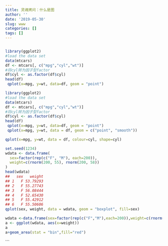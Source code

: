 ```yaml
---
title: 灵魂拷问：什么是图
author: ''
date: '2019-05-30'
slug: www
categories: []
tags: []
---
```

```r
```


```r
library(ggplot2)
#load the data set
data(mtcars)
df <- mtcars[, c("mpg","cyl","wt")]
#将cyl转为因子型factor
df$cyl <- as.factor(df$cyl)
head(df)
 qplot(x=mpg, y=wt, data=df, geom = "point")

```


```r
library(ggplot2)
#load the data set
data(mtcars)
df <- mtcars[, c("mpg","cyl","wt")]
#将cyl转为因子型factor
df$cyl <- as.factor(df$cyl)
head(df)
 qplot(x=mpg, y=wt, data=df, geom = "point")
 qplot(x=mpg, y=wt, data = df, geom = c("point", "smooth"))
```
```r
qplot(x=mpg, y=wt, data = df, colour=cyl, shape=cyl)
```
```r
set.seed(1234)
wdata <- data.frame(
  sex=factor(rep(c("F", "M"), each=200)),
  weight=c(rnorm(200, 55), rnorm(200, 58))
)
head(wdata)
##   sex   weight
## 1   F 53.79293
## 2   F 55.27743
## 3   F 56.08444
## 4   F 52.65430
## 5   F 55.42912
## 6   F 55.50606
qplot(sex, weight, data = wdata, geom = "boxplot", fill=sex)
```
```r
wdata <-data.frame(sex=factor(rep(c("F","M"),each=200)),weight=c(rnorm(200,55),rnorm(200,58)))
a <- ggplot(wdata, aes(x=weight))
a
a+geom_area(stat = "bin",fill="red")
```


```


